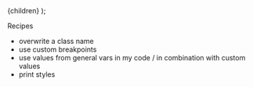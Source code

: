 
  <MdxLayout title="Recipes" subline="Recipes">
    {children}
  </MdxLayout>
);

Recipes

- overwrite a class name
- use custom breakpoints
- use values from general vars in my code / in combination with custom values
- print styles
